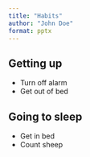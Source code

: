 ```yaml
---
title: "Habits"
author: "John Doe"
format: pptx
---
```


## Getting up

- Turn off alarm
- Get out of bed

## Going to sleep

- Get in bed
- Count sheep

